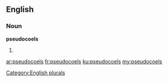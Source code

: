 ==English==

===Noun===
'''pseudocoels'''

# {{plural of|[[pseudocoel]]}}

[[Category:English plurals]]

[[ar:pseudocoels]]
[[fr:pseudocoels]]
[[ku:pseudocoels]]
[[my:pseudocoels]]